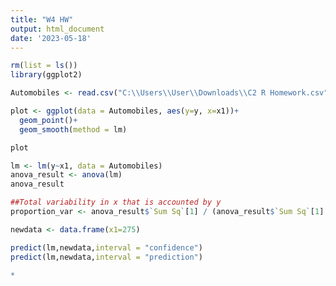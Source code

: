 ```yaml
---
title: "W4 HW"
output: html_document
date: '2023-05-18'
---
```


```r
rm(list = ls())
library(ggplot2)
```

```r
Automobiles <- read.csv("C:\\Users\\User\\Downloads\\C2 R Homework.csv")

```

```r
plot <- ggplot(data = Automobiles, aes(y=y, x=x1))+
  geom_point()+
  geom_smooth(method = lm)

plot
```



```r
lm <- lm(y~x1, data = Automobiles)
anova_result <- anova(lm)
anova_result

##Total variability in x that is accounted by y
proportion_var <- anova_result$`Sum Sq`[1] / (anova_result$`Sum Sq`[1] + anova_result$`Sum Sq`[2]) #SSreg/SST


```

```r
newdata <- data.frame(x1=275)

predict(lm,newdata,interval = "confidence")
predict(lm,newdata,interval = "prediction")

*
```